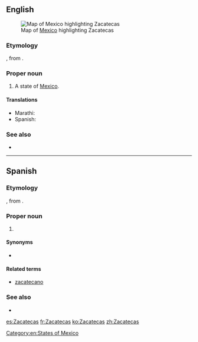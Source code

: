 ==English==
[[File:Mexico_map,_MX-ZAC.svg|thumb|Map of [[Mexico]] highlighting Zacatecas]]

===Etymology===
{{etyl|nah|en}} {{m|nah|zacatecah|zacatēcah|people of the place of grass}}, from {{m|nah|zacatl||grass}}.

===Proper noun===
{{en-proper noun}}

# A state of [[Mexico]].

====Translations====
{{trans-top|state of Mexico}}
* Marathi: {{t|mr|जाकातेकास|n|tr=zākātekāsa|sc=Deva}}
* Spanish: {{t+|es|Zacatecas|m}}
{{trans-mid}}
{{trans-bottom}}

===See also===
* {{pedialite}}

[[Category:en:States of Mexico]]

----

==Spanish==

===Etymology===
{{etyl|nah|es}} {{m|nah|zacatecah|zacatēcah|people of the place of grass}}, from {{m|nah|zacatl||grass}}.

===Proper noun===
{{es-proper noun|m}}

# {{place|es|state|c/Mexico}}

====Synonyms====
* {{l|es|ZA}} {{qualifier|abbreviation}}

====Related terms====
* [[zacatecano]]

===See also===
* {{pedialite|lang=es}}

[[es:Zacatecas]]
[[fr:Zacatecas]]
[[ko:Zacatecas]]
[[zh:Zacatecas]]